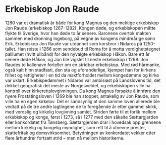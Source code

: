 # Erkebiskop Jon Raude

1280 var et dramatisk år både for kong Magnus og den mektige erkebiskop Jon Raude (erkebiskop 1267-1282). 
Kongen døde, og erkebiskopen måtte flykte til Sverige, hvor han døde to år senere. 
Baronene overtok makten sammen med dronning Ingeborg, på vegne av kongens mindreårige sønn Erik. 
Erkebiskop Jon Raude var utdannet som korsbror i Nidaros på 1250-tallet. 
Han reiste i 1266 som sendebud til Roma for å motta verdighetstegnet palliumet (hvitt ullbånd) for den nyvalgte erkebiskop Håkon. 
Bare ett år senere døde Håkon, og Jon ble vigslet til neste erkebiskop i 1268.
Jon Raudes to kallenavn forteller om en stridbar erkebiskop. 
Med rød hårmanke, også kalt hinn stadfasti, den sta og uforanderlige, kjempet han for kirkens frihet og rettigheter i en tid da maktforholdet mellom kongedømme og kirke var uklart. 
Erkebispedømmet i Nidaros var ambisiøst på Landslovens tid, det dekket geografisk det meste av Norgesveldet, og erkebiskopen ville ha kontroll over kirkerettslovgivningen.
Da kong Magnus forsøkte å innføre den nyere Frostatingsloven i 1269 ble han stoppet, antakelig av Jon Raude, som ville ha en egen kirkelov. 
Det er sannsynlig at den samme loven allerede ble vedtatt på de tre andre lagtingene de to foregående år etter gammel skikk, med verdslig og kirkelig lovgivning samlet. 
Striden førte til et forlik mellom erkebiskop og konge, først i 1273, så i 1277 med den såkalte Sættargjerden eller konkordatet fra Tønsberg. 
Sættargjerden drar i hovedsak opp grensene mellom kirkelig og kongelig myndighet, som rett til å utnevne prester, skattefritak og domsvirksomhet. 
Betydningen av konkordatet vekker etter flere århundrer fortsatt strid – men nå mellom historikerne. 

